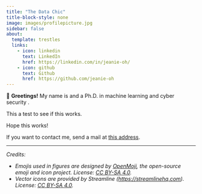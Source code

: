 ```yaml
---
title: "The Data Chic"
title-block-style: none
image: images/profilepicture.jpg
sidebar: false
about:
  template: trestles
  links:
    - icon: linkedin
      text: LinkedIn
      href: https://linkedin.com/in/jeanie-oh/
    - icon: github
      text: Github
      href: https://github.com/jeanie-oh
---
```


👋 **Greetings!** My name is and a Ph.D. in machine learning and cyber security .

This a test to see if this works.

Hope this works!

If you want to contact me, send a mail at <a href="mailto:jeanieoh@berkeley.edu">this address</a>.

<hr>

*Credits:*

* *Emojis used in figures are designed by [OpenMoji](https://openmoji.org/), the open-source emoji and icon project. License: [CC BY-SA 4.0](https://creativecommons.org/licenses/by-sa/4.0/#).*
* *Vector icons are provided by Streamline ([https://streamlinehq.com](https://streamlinehq.com)). License: [CC BY-SA 4.0](https://creativecommons.org/licenses/by-sa/4.0/#).*
